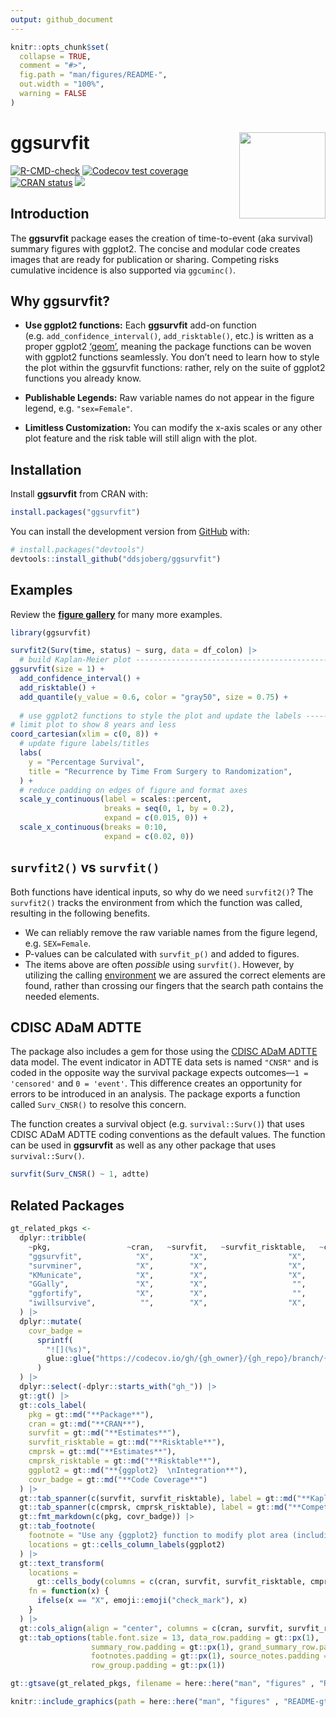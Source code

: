 ```yaml
---
output: github_document
---
```


<!-- README.md is generated from README.Rmd. Please edit that file -->

```r
knitr::opts_chunk$set(
  collapse = TRUE,
  comment = "#>",
  fig.path = "man/figures/README-",
  out.width = "100%",
  warning = FALSE
)
```

# ggsurvfit <a href="http://www.danieldsjoberg.com/ggsurvfit/"><img src="man/figures/logo.png" align="right" height="138" /></a>

<!-- badges: start -->
[![R-CMD-check](https://github.com/ddsjoberg/ggsurvfit/actions/workflows/R-CMD-check.yaml/badge.svg)](https://github.com/ddsjoberg/ggsurvfit/actions/workflows/R-CMD-check.yaml)
[![Codecov test coverage](https://codecov.io/gh/ddsjoberg/ggsurvfit/branch/main/graph/badge.svg)](https://app.codecov.io/gh/ddsjoberg/ggsurvfit?branch=main)
[![CRAN status](https://www.r-pkg.org/badges/version/ggsurvfit)](https://CRAN.R-project.org/package=ggsurvfit)
[![](https://cranlogs.r-pkg.org/badges/ggsurvfit)](https://cran.r-project.org/package=ggsurvfit)
<!-- badges: end -->

## Introduction

The **ggsurvfit** package eases the creation of time-to-event (aka survival) summary figures with ggplot2.
The concise and modular code creates images that are ready for publication or sharing.
Competing risks cumulative incidence is also supported via `ggcuminc()`.

## Why ggsurvfit?

- **Use ggplot2 functions:** Each **ggsurvfit** add-on function (e.g. `add_confidence_interval()`, `add_risktable()`, etc.) is written as a proper ggplot2 ['geom'](https://ggplot2.tidyverse.org/reference/index.html), meaning the package functions can be woven with ggplot2 functions seamlessly. You don't need to learn how to style the plot within the ggsurvfit functions: rather, rely on the suite of ggplot2 functions you already know.

- **Publishable Legends:** Raw variable names do not appear in the figure legend, e.g. `"sex=Female"`.

- **Limitless Customization:** You can modify the x-axis scales or any other plot feature and the risk table will still align with the plot.

## Installation

Install **ggsurvfit** from CRAN with:

```r
install.packages("ggsurvfit")
```

You can install the development version from [GitHub](https://github.com/ddsjoberg/ggsurvfit) with:

``` r
# install.packages("devtools")
devtools::install_github("ddsjoberg/ggsurvfit")
```

## Examples

Review the [**figure gallery**](http://www.danieldsjoberg.com/ggsurvfit/articles/gallery.html) for many more examples. 


```r
library(ggsurvfit)

survfit2(Surv(time, status) ~ surg, data = df_colon) |>
  # build Kaplan-Meier plot ----------------------------------------------------
ggsurvfit(size = 1) +
  add_confidence_interval() +
  add_risktable() +
  add_quantile(y_value = 0.6, color = "gray50", size = 0.75) +
  
  # use ggplot2 functions to style the plot and update the labels --------------
# limit plot to show 8 years and less
coord_cartesian(xlim = c(0, 8)) +
  # update figure labels/titles
  labs(
    y = "Percentage Survival",
    title = "Recurrence by Time From Surgery to Randomization",
  ) +
  # reduce padding on edges of figure and format axes
  scale_y_continuous(label = scales::percent, 
                     breaks = seq(0, 1, by = 0.2),
                     expand = c(0.015, 0)) +
  scale_x_continuous(breaks = 0:10, 
                     expand = c(0.02, 0))
```

## `survfit2()` vs `survfit()`

Both functions have identical inputs, so why do we need `survfit2()`?
The `survfit2()` tracks the environment from which the function was called, resulting in the following benefits.

- We can reliably remove the raw variable names from the figure legend, e.g. `SEX=Female`.
- P-values can be calculated with `survfit_p()` and added to figures.
- The items above are often *possible* using `survfit()`. However, by utilizing the calling [environment](https://adv-r.hadley.nz/environments.html) we are assured the correct elements are found, rather than crossing our fingers that the search path contains the needed elements.

## CDISC ADaM ADTTE

The package also includes a gem for those using the [CDISC ADaM ADTTE](https://www.cdisc.org/standards/foundational/adam/adam-basic-data-structure-bds-time-event-tte-analyses-v1-0) data model.
The event indicator in ADTTE data sets is named `"CNSR"` and is coded in the opposite way the survival package expects outcomes---`1 = 'censored'` and `0 = 'event'`.
This difference creates an opportunity for errors to be introduced in an analysis.
The package exports a function called `Surv_CNSR()` to resolve this concern.

The function creates a survival object (e.g. `survival::Surv()`) that uses CDISC ADaM ADTTE coding conventions as the default values.
The function can be used in **ggsurvfit** as well as any other package that uses `survival::Surv()`.

```r
survfit(Surv_CNSR() ~ 1, adtte)
```

## Related Packages

```r
gt_related_pkgs <-
  dplyr::tribble(
    ~pkg,                 ~cran,   ~survfit,   ~survfit_risktable,   ~cmprsk,   ~cmprsk_risktable, ~ggplot2,    ~gh_owner,               ~gh_repo, ~gh_branch,
    "ggsurvfit",            "X",        "X",                  "X",       "X",                 "X",      "X",  "ddsjoberg",            "ggsurvfit",     "main",
    "survminer",            "X",        "X",                  "X",       "X",                  "",       "", "kassambara",            "survminer",   "master",
    "KMunicate",            "X",        "X",                  "X",        "",                  "",       "", "ellessenne",    "KMunicate-package",   "master",
    "GGally",               "X",        "X",                   "",        "",                  "",       "",      "ggobi",               "ggally",   "master",
    "ggfortify",            "X",        "X",                   "",        "",                  "",       "",    "sinhrks",            "ggfortify",   "master",
    "iwillsurvive",          "",        "X",                  "X",        "",                  "",       "", "ndphillips",         "iwillsurvive",   "master"
  ) |> 
  dplyr::mutate(
    covr_badge = 
      sprintf(
        "![](%s)", 
        glue::glue("https://codecov.io/gh/{gh_owner}/{gh_repo}/branch/{gh_branch}/graph/badge.svg")
      )
  ) |> 
  dplyr::select(-dplyr::starts_with("gh_")) |> 
  gt::gt() |> 
  gt::cols_label(
    pkg = gt::md("**Package**"),
    cran = gt::md("**CRAN**"),
    survfit = gt::md("**Estimates**"),
    survfit_risktable = gt::md("**Risktable**"),
    cmprsk = gt::md("**Estimates**"),
    cmprsk_risktable = gt::md("**Risktable**"),
    ggplot2 = gt::md("**{ggplot2}  \nIntegration**"),
    covr_badge = gt::md("**Code Coverage**")
  ) |> 
  gt::tab_spanner(c(survfit, survfit_risktable), label = gt::md("**Kaplan-Meier**")) |> 
  gt::tab_spanner(c(cmprsk, cmprsk_risktable), label = gt::md("**Competing Risks**")) |> 
  gt::fmt_markdown(c(pkg, covr_badge)) |> 
  gt::tab_footnote(
    footnote = "Use any {ggplot2} function to modify plot area (including scales) and the risktable will align with  the plot.",
    locations = gt::cells_column_labels(ggplot2)
  ) |> 
  gt::text_transform(
    locations = 
      gt::cells_body(columns = c(cran, survfit, survfit_risktable, cmprsk, cmprsk_risktable, ggplot2)),
    fn = function(x) {
      ifelse(x == "X", emoji::emoji("check_mark"), x)
    }
  ) |> 
  gt::cols_align(align = "center", columns = c(cran, survfit, survfit_risktable, cmprsk, cmprsk_risktable, ggplot2)) |> 
  gt::tab_options(table.font.size = 13, data_row.padding = gt::px(1), 
                  summary_row.padding = gt::px(1), grand_summary_row.padding = gt::px(1), 
                  footnotes.padding = gt::px(1), source_notes.padding = gt::px(1), 
                  row_group.padding = gt::px(1))
```

```r
gt::gtsave(gt_related_pkgs, filename = here::here("man", "figures" , "README-gt-related-pkgs.png"))
```

```r
knitr::include_graphics(path = here::here("man", "figures" , "README-gt-related-pkgs.png"))
```
